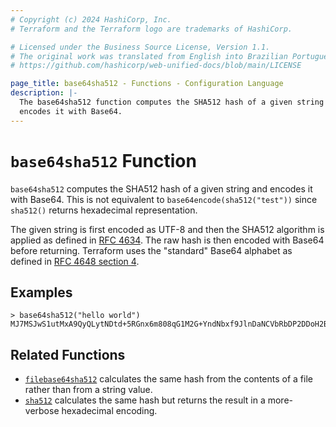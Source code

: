 ```yaml
---
# Copyright (c) 2024 HashiCorp, Inc.
# Terraform and the Terraform logo are trademarks of HashiCorp.

# Licensed under the Business Source License, Version 1.1.
# The original work was translated from English into Brazilian Portuguese.
# https://github.com/hashicorp/web-unified-docs/blob/main/LICENSE

page_title: base64sha512 - Functions - Configuration Language
description: |-
  The base64sha512 function computes the SHA512 hash of a given string and
  encodes it with Base64.
---
```


# `base64sha512` Function

`base64sha512` computes the SHA512 hash of a given string and encodes it with
Base64. This is not equivalent to `base64encode(sha512("test"))` since `sha512()`
returns hexadecimal representation.

The given string is first encoded as UTF-8 and then the SHA512 algorithm is applied
as defined in [RFC 4634](https://tools.ietf.org/html/rfc4634). The raw hash is
then encoded with Base64 before returning. Terraform uses the "standard" Base64
alphabet as defined in [RFC 4648 section 4](https://tools.ietf.org/html/rfc4648#section-4).

## Examples

```
> base64sha512("hello world")
MJ7MSJwS1utMxA9QyQLytNDtd+5RGnx6m808qG1M2G+YndNbxf9JlnDaNCVbRbDP2DDoH2Bdz33FVC6TrpzXbw==
```

## Related Functions

* [`filebase64sha512`](/terraform/language/functions/filebase64sha512) calculates the same hash from
  the contents of a file rather than from a string value.
* [`sha512`](/terraform/language/functions/sha512) calculates the same hash but returns the result
  in a more-verbose hexadecimal encoding.
